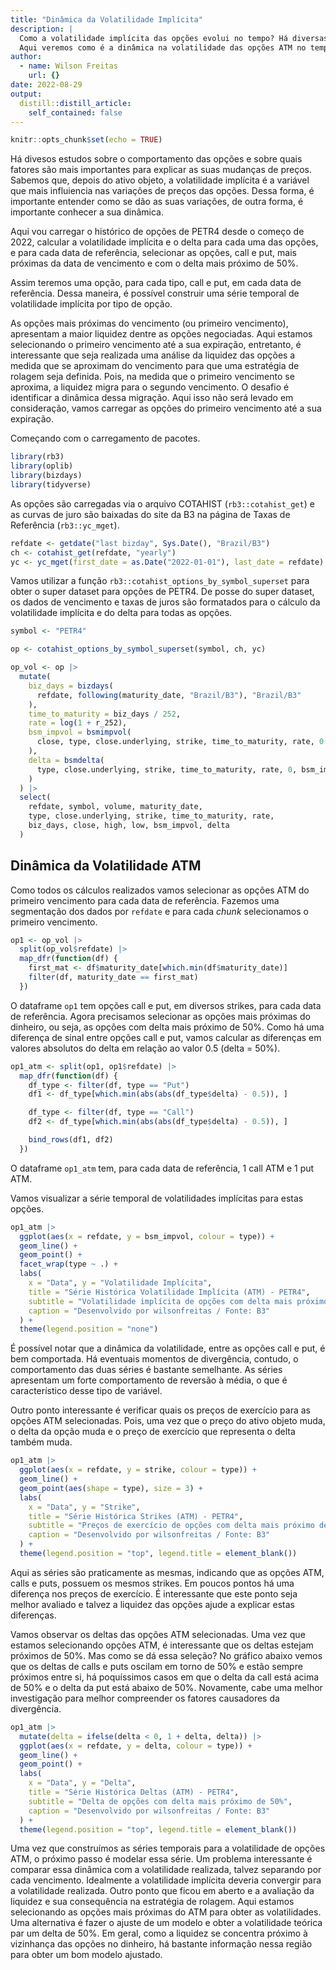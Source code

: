 ```yaml
---
title: "Dinâmica da Volatilidade Implícita"
description: |
  Como a volatilidade implícita das opções evolui no tempo? Há diversas formas de se avaliar isso.
  Aqui veremos como é a dinâmica na volatilidade das opções ATM no tempo.
author:
  - name: Wilson Freitas
    url: {}
date: 2022-08-29
output:
  distill::distill_article:
    self_contained: false
---
```


```r
knitr::opts_chunk$set(echo = TRUE)
```

Há divesos estudos sobre o comportamento das opções e sobre quais fatores são mais importantes
para explicar as suas mudanças de preços.
Sabemos que, depois do ativo objeto, a volatilidade implícita é a variável que mais influiencia nas
variações de preços das opções.
Dessa forma, é importante entender como se dão as suas variações, de outra forma, é importante
conhecer a sua dinâmica.

Aqui vou carregar o histórico de opções de PETR4 desde o começo de 2022, calcular a volatilidade
implícita e o delta para cada uma das opções, e para cada data de referência, selecionar as
opções, call e put, mais próximas da data de vencimento e com o delta mais próximo de 50%.

Assim teremos uma opção, para cada tipo, call e put, em cada data de referência.
Dessa maneira, é possível construir uma série temporal de volatilidade implícita por tipo de opção.

As opções mais próximas do vencimento (ou primeiro vencimento), apresentam a maior liquidez dentre
as opções negociadas.
Aqui estamos selecionando o primeiro vencimento até a sua expiração, entretanto, é interessante que
seja realizada uma análise da liquidez das opções a medida que se aproximam do vencimento para que
uma estratégia de rolagem seja definida.
Pois, na medida que o primeiro vencimento se aproxima, a liquidez migra para o segundo vencimento.
O desafio é identificar a dinâmica dessa migração.
Aqui isso não será levado em consideração, vamos carregar as opções do primeiro vencimento até a sua
expiração.

Começando com o carregamento de pacotes.

```r
library(rb3)
library(oplib)
library(bizdays)
library(tidyverse)
```

As opções são carregadas via o arquivo COTAHIST (`rb3::cotahist_get`) e as curvas de juro são baixadas
do site da B3 na página de Taxas de Referência (`rb3::yc_mget`).

```r
refdate <- getdate("last bizday", Sys.Date(), "Brazil/B3")
ch <- cotahist_get(refdate, "yearly")
yc <- yc_mget(first_date = as.Date("2022-01-01"), last_date = refdate)
```

Vamos utilizar a função `rb3::cotahist_options_by_symbol_superset` para obter o super dataset
para opções de PETR4.
De posse do super dataset, os dados de vencimento e taxas de juros são formatados para o cálculo
da volatilidade implícita e do delta para todas as opções.

```r
symbol <- "PETR4"

op <- cotahist_options_by_symbol_superset(symbol, ch, yc)

op_vol <- op |>
  mutate(
    biz_days = bizdays(
      refdate, following(maturity_date, "Brazil/B3"), "Brazil/B3"
    ),
    time_to_maturity = biz_days / 252,
    rate = log(1 + r_252),
    bsm_impvol = bsmimpvol(
      close, type, close.underlying, strike, time_to_maturity, rate, 0
    ),
    delta = bsmdelta(
      type, close.underlying, strike, time_to_maturity, rate, 0, bsm_impvol
    )
  ) |>
  select(
    refdate, symbol, volume, maturity_date,
    type, close.underlying, strike, time_to_maturity, rate,
    biz_days, close, high, low, bsm_impvol, delta
  )
```

## Dinâmica da Volatilidade ATM

Como todos os cálculos realizados vamos selecionar as opções ATM do primeiro
vencimento para cada data de referência.
Fazemos uma segmentação dos dados por `refdate` e para cada *chunk* selecionamos o primeiro vencimento.

```r
op1 <- op_vol |>
  split(op_vol$refdate) |>
  map_dfr(function(df) {
    first_mat <- df$maturity_date[which.min(df$maturity_date)]
    filter(df, maturity_date == first_mat)
  })
```

O dataframe `op1` tem opções call e put, em diversos strikes, para cada data de referência.
Agora precisamos selecionar as opções mais próximas do dinheiro, ou seja, as opções com delta
mais próximo de 50%.
Como há uma diferença de sinal entre opções call e put, vamos calcular as diferenças em valores
absolutos do delta em relação ao valor 0.5 (delta = 50%).

```r
op1_atm <- split(op1, op1$refdate) |>
  map_dfr(function(df) {
    df_type <- filter(df, type == "Put")
    df1 <- df_type[which.min(abs(abs(df_type$delta) - 0.5)), ]

    df_type <- filter(df, type == "Call")
    df2 <- df_type[which.min(abs(abs(df_type$delta) - 0.5)), ]

    bind_rows(df1, df2)
  })
```

O dataframe `op1_atm` tem, para cada data de referência, 1 call ATM e 1 put ATM.

Vamos visualizar a série temporal de volatilidades implícitas para estas opções.

```r
op1_atm |>
  ggplot(aes(x = refdate, y = bsm_impvol, colour = type)) +
  geom_line() +
  geom_point() +
  facet_wrap(type ~ .) +
  labs(
    x = "Data", y = "Volatilidade Implícita",
    title = "Série Histórica Volatilidade Implícita (ATM) - PETR4",
    subtitle = "Volatilidade implícita de opções com delta mais próximo de 50%",
    caption = "Desenvolvido por wilsonfreitas / Fonte: B3"
  ) +
  theme(legend.position = "none")
```

É possível notar que a dinâmica da volatilidade, entre as opções call e put, é bem comportada.
Há eventuais momentos de divergência, contudo, o comportamento das duas séries é bastante semelhante.
As séries apresentam um forte comportamento de reversão à média, o que é característico desse tipo
de variável.

Outro ponto interessante é verificar quais os preços de exercício para as opções ATM selecionadas.
Pois, uma vez que o preço do ativo objeto muda, o delta da opção muda e o preço de exercício que
representa o delta também muda.

```r
op1_atm |>
  ggplot(aes(x = refdate, y = strike, colour = type)) +
  geom_line() +
  geom_point(aes(shape = type), size = 3) +
  labs(
    x = "Data", y = "Strike",
    title = "Série Histórica Strikes (ATM) - PETR4",
    subtitle = "Preços de exercício de opções com delta mais próximo de 50%",
    caption = "Desenvolvido por wilsonfreitas / Fonte: B3"
  ) +
  theme(legend.position = "top", legend.title = element_blank())
```

Aqui as séries são praticamente as mesmas, indicando que as opções ATM, calls e puts, possuem os
mesmos strikes.
Em poucos pontos há uma diferença nos preços de exercício.
É interessante que este ponto seja melhor avaliado e talvez a liquidez das opções ajude a explicar
estas diferenças.

Vamos observar os deltas das opções ATM selecionadas.
Uma vez que estamos selecionando opções ATM, é interessante que os deltas estejam próximos de 50%.
Mas como se dá essa seleção?
No gráfico abaixo vemos que os deltas de calls e puts oscilam em torno de 50% e estão sempre próximos
entre si, há poquíssimos casos em que o delta da call está acima de 50% e o delta da put está abaixo
de 50%.
Novamente, cabe uma melhor investigação para melhor compreender os fatores causadores da divergência.

```r
op1_atm |>
  mutate(delta = ifelse(delta < 0, 1 + delta, delta)) |>
  ggplot(aes(x = refdate, y = delta, colour = type)) +
  geom_line() +
  geom_point() +
  labs(
    x = "Data", y = "Delta",
    title = "Série Histórica Deltas (ATM) - PETR4",
    subtitle = "Delta de opções com delta mais próximo de 50%",
    caption = "Desenvolvido por wilsonfreitas / Fonte: B3"
  ) +
  theme(legend.position = "top", legend.title = element_blank())
```

Uma vez que construímos as séries temporais para a volatilidade de opções ATM, o próximo passo
é modelar essa série.
Um problema interessante é comparar essa dinâmica com a volatilidade realizada, talvez separando por
cada vencimento.
Idealmente a volatilidade implícita deveria convergir para a volatilidade realizada.
Outro ponto que ficou em aberto e a avaliação da liquidez e sua consequência na estratégia de rolagem.
Aqui estamos selecionando as opções mais próximas do ATM para obter as volatilidades.
Uma alternativa é fazer o ajuste de um modelo e obter a volatilidade teórica par um delta de 50%.
Em geral, como a liquidez se concentra próximo à vizinhança das opções no dinheiro, há bastante
informação nessa região para obter um bom modelo ajustado.